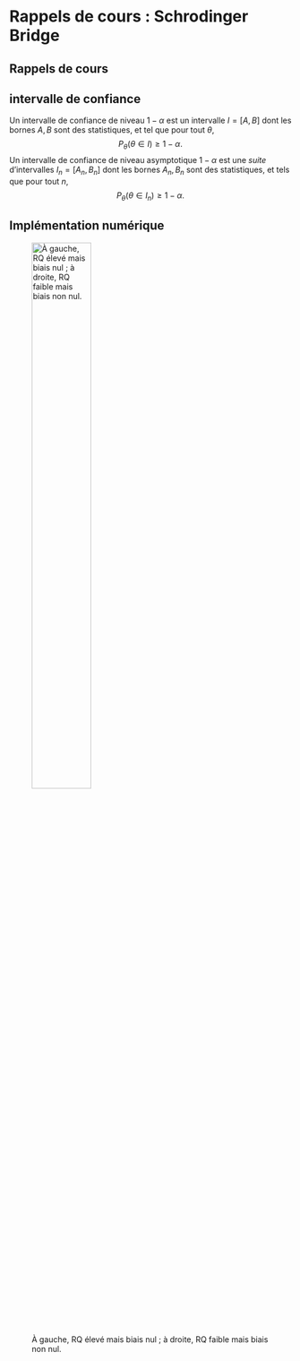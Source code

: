 # Rappels de cours : Schrodinger Bridge 



## Rappels de cours 


:::{#def-ic}

## intervalle de confiance

Un intervalle de confiance de niveau $1-\alpha$ est un intervalle $I = [A,B]$ dont les bornes $A,B$ sont des statistiques, et tel que pour tout $\theta$, 
$$P_\theta(\theta \in I) \geqslant 1 - \alpha.$$
Un intervalle de confiance de niveau asymptotique $1-\alpha$ est une *suite* d'intervalles $I_n = [A_n,B_n]$ dont les bornes $A_n,B_n$ sont des statistiques, et tels que pour tout $n$,
$$ P_\theta(\theta \in I_n) \geqslant 1 - \alpha.$$
:::


## Implémentation numérique 



![À gauche, RQ élevé mais biais nul ; à droite, RQ faible mais biais non nul. ](/images/cover.png){width=50%}




